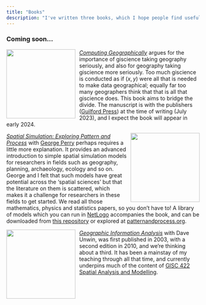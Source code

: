 ```yaml
---
title: "Books"
description: "I've written three books, which I hope people find useful"
---
```


### Coming soon...
<img src="images/cg.jpg" style="width:180px; float:left; padding:0px 10px 0px 0px"><a href="#geographic-information-analysis">[_Computing Geographically_](https://www.guilford.com/books/Computing-Geographically/David-O'Sullivan/9781462553938) argues for the importance of giscience taking geography seriously, and also for geography taking giscience more seriously. Too much giscience is conducted as if $(x,y)$ were all that is needed to make data geographical; equally far too many geographers think that that is all that giscience does. This book aims to bridge the divide. The manuscript is with the publishers ([Guilford Press](https://www.guilford.com)) at the time of writing (July 2023), and I expect the book will appear in early 2024.

<img src="images/spatial-simulation.jpg" style="width:180px; float:right; padding:0px 0px 0px 10px"><a href="#spatial-simulation-exploring-pattern-and-process">
[_Spatial Simulation: Exploring Pattern and Process_](http://www.wiley.com/WileyCDA/WileyTitle/productCd-1119970792.html) with [George Perry](http://www.env.auckland.ac.nz/people/george-perry) perhaps requires a little more explanation. It provides an advanced introduction to simple spatial simulation models for researchers in fields such as geography, planning, archaeology, ecology and so on. George and I felt that such models have great potential across the 'spatial sciences' but that the literature on them is scattered, which makes it a challenge for researchers in these fields to get started. We read all those mathematics, physics and statistics papers, so you don't have to! A library of models which you can run in [NetLogo](http://ccl.northwestern.edu/netlogo/) accompanies the book, and can be downloaded from [this repository](https://github.com/DOSull/model-zoo) or explored at [patternandprocess.org](https://patternandprocess.org).

<img src="images/gia.jpg" style="width:180px; float:left; padding:0px 10px 0px 0px"><a href="#geographic-information-analysis">
[_Geographic Information Analysis_](http://www.wiley.com/WileyCDA/WileyTitle/productCd-0470288574.html) with Dave Unwin, was first published in 2003, with a second edition in 2010, and we're thinking about a third. It has been a mainstay of my teaching through all that time, and currently underpins much of the content of [GISC 422 Spatial Analysis and Modelling](https://github.com/DOSull/GISC-422).

